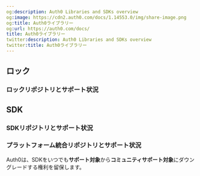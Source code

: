 ```yaml
---
og:description: Auth0 Libraries and SDKs overview
og:image: https://cdn2.auth0.com/docs/1.14553.0/img/share-image.png
og:title: Auth0ライブラリー
og:url: https://auth0.com/docs/
title: Auth0ライブラリー
twitter:description: Auth0 Libraries and SDKs overview
twitter:title: Auth0ライブラリー
---
```


## ロック



### ロックリポジトリとサポート状況



## SDK



### SDKリポジトリとサポート状況



### プラットフォーム統合リポジトリとサポート状況



Auth0は、SDKをいつでも**サポート対象**から**コミュニティサポート対象**にダウングレードする権利を留保します。